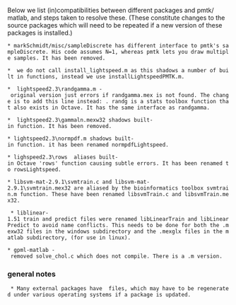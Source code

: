 Below we list (in)compatibilities between different packages and pmtk/ matlab,
and steps taken to resolve these. (These constitute changes to the source packages which will need to be repeated if a new version of these packages is installed.)

 * markSchmidt/misc/sampleDiscrete has different interface to pmtk's sampleDiscrete. His code assumes N=1, whereas pmtk lets you draw multiple samples. It has been removed.

 *  we do not call install_lightspeed.m as this shadows a number of built in functions, instead we use installLightspeedPMTK.m.

 *  lightspeed2.3\randgamma.m - original version just errors if randgamma.mex is not found. The change is to add this line instead: {{{x = randg(a);}}}. randg is a stats toolbox function that also exists in Octave. It has the same interface as randgamma. 

 *  lightspeed2.3\gammaln.mexw32 shadows built-in function. It has been removed.

 * lightspeed2.3\normpdf.m shadows built-in function. it has been renamed normpdfLightspeed.

 * lighspeed2.3\rows  aliases built-in Octave 'rows' function causing subtle errors. It has been renamed to rowsLightspeed.

 * libsvm-mat-2.9.1\svmtrain.c and libsvm-mat-2.9.1\svmtrain.mex32 are aliased by the bioinformatics toolbox svmtrain.m function. These have been renamed libsvmTrain.c and libsvmTrain.mex32. 

  * liblinear-1.51 train and predict files were renamed libLinearTrain and libLinearPredict to avoid name conflicts. This needs to be done for both the .mexw32 files in the windows subdirectory and the .mexglx files in the matlab subdirectory, (for use in linux). 

 * gpml-matlab - removed solve_chol.c which does not compile. There is a .m version.




=== general notes ===

  * Many external packages have {{{.mex*}}} files, which may have to be regenerated under various operating systems if a package is updated. 

  